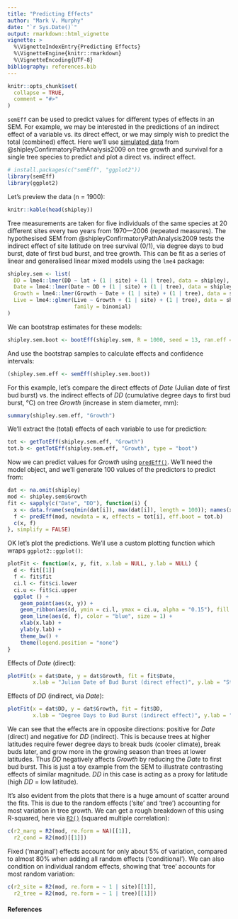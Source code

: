```yaml
---
title: "Predicting Effects"
author: "Mark V. Murphy"
date: "`r Sys.Date()`"
output: rmarkdown::html_vignette
vignette: >
  %\VignetteIndexEntry{Predicting Effects}
  %\VignetteEngine{knitr::rmarkdown}
  %\VignetteEncoding{UTF-8}
bibliography: references.bib
---
```


```r
knitr::opts_chunk$set(
  collapse = TRUE,
  comment = "#>"
)
```

`semEff` can be used to predict values for different types of effects in an SEM. For example, we may be interested in the predictions of an indirect effect of a variable vs. its direct effect, or we may simply wish to predict the total (combined) effect. Here we'll use [simulated data](https://murphymv.github.io/semEff/reference/shipley.html) from @shipleyConfirmatoryPathAnalysis2009 on tree growth and survival for a single tree species to predict and plot a direct vs. indirect effect.

```r
# install.packages(c("semEff", "ggplot2"))
library(semEff)
library(ggplot2)
```

Let's preview the data (n = 1900):

```r
knitr::kable(head(shipley))
```

Tree measurements are taken for five individuals of the same species at 20 different sites every two years from 1970---2006 (repeated measures). The hypothesised SEM from @shipleyConfirmatoryPathAnalysis2009 tests the indirect effect of site latitude on tree survival (0/1), via degree days to bud burst, date of first bud burst, and tree growth. This can be fit as a series of linear and generalised linear mixed models using the `lme4` package:

```r
shipley.sem <- list(
  DD = lme4::lmer(DD ~ lat + (1 | site) + (1 | tree), data = shipley),
  Date = lme4::lmer(Date ~ DD + (1 | site) + (1 | tree), data = shipley),
  Growth = lme4::lmer(Growth ~ Date + (1 | site) + (1 | tree), data = shipley),
  Live = lme4::glmer(Live ~ Growth + (1 | site) + (1 | tree), data = shipley, 
                     family = binomial)
)
```

We can bootstrap estimates for these models:

```r
shipley.sem.boot <- bootEff(shipley.sem, R = 1000, seed = 13, ran.eff = "site")
```

And use the bootstrap samples to calculate effects and confidence intervals:

```r
(shipley.sem.eff <- semEff(shipley.sem.boot))
```

For this example, let's compare the direct effects of *Date* (Julian date of first bud burst) vs. the indirect effects of *DD* (cumulative degree days to first bud burst, °C) on tree *Growth* (increase in stem diameter, mm):

```r
summary(shipley.sem.eff, "Growth")
```

We'll extract the (total) effects of each variable to use for prediction:

```r
tot <- getTotEff(shipley.sem.eff, "Growth")
tot.b <- getTotEff(shipley.sem.eff, "Growth", type = "boot")
```

Now we can predict values for *Growth* using [`predEff()`](https://murphymv.github.io/semEff/reference/predEff.html). We'll need the model object, and we'll generate 100 values of the predictors to predict from:

```r
dat <- na.omit(shipley)
mod <- shipley.sem$Growth
fit <- sapply(c("Date", "DD"), function(i) {
  x <- data.frame(seq(min(dat[i]), max(dat[i]), length = 100)); names(x) <- i
  f <- predEff(mod, newdata = x, effects = tot[i], eff.boot = tot.b)
  c(x, f)
}, simplify = FALSE)
```

OK let's plot the predictions. We'll use a custom plotting function which wraps `ggplot2::ggplot()`:

```r
plotFit <- function(x, y, fit, x.lab = NULL, y.lab = NULL) {
  d <- fit[[1]]
  f <- fit$fit
  ci.l <- fit$ci.lower
  ci.u <- fit$ci.upper
  ggplot () + 
    geom_point(aes(x, y)) +
    geom_ribbon(aes(d, ymin = ci.l, ymax = ci.u, alpha = "0.15"), fill = "blue") +
    geom_line(aes(d, f), color = "blue", size = 1) +
    xlab(x.lab) + 
    ylab(y.lab) +
    theme_bw() + 
    theme(legend.position = "none")
}
```

Effects of *Date* (direct):

```r
plotFit(x = dat$Date, y = dat$Growth, fit = fit$Date, 
        x.lab = "Julian Date of Bud Burst (direct effect)", y.lab = "Stem Growth (mm)")
```

Effects of *DD* (indirect, via *Date*):

```r
plotFit(x = dat$DD, y = dat$Growth, fit = fit$DD, 
        x.lab = "Degree Days to Bud Burst (indirect effect)", y.lab = "Stem Growth (mm)")
```

We can see that the effects are in opposite directions: positive for *Date* (direct) and negative for *DD* (indirect). This is because trees at higher latitudes require fewer degree days to break buds (cooler climate), break buds later, and grow more in the growing season than trees at lower latitudes. Thus *DD* negatively affects *Growth* by reducing the *Date* to first bud burst. This is just a toy example from the SEM to illustrate contrasting effects of similar magnitude. *DD* in this case is acting as a proxy for latitude (high *DD* = low latitude).

It's also evident from the plots that there is a huge amount of scatter around the fits. This is due to the random effects ('site' and 'tree') accounting for most variation in tree growth. We can get a rough breakdown of this using R-squared, here via [`R2()`](https://murphymv.github.io/semEff/reference/R2.html) (squared multiple correlation):

```r
c(r2_marg = R2(mod, re.form = NA)[[1]],
  r2_cond = R2(mod)[[1]])

```

Fixed ('marginal') effects account for only about 5% of variation, compared to almost 80% when adding all random effects ('conditional'). We can also condition on individual random effects, showing that 'tree' accounts for most random variation:

```r
c(r2_site = R2(mod, re.form = ~ 1 | site)[[1]],
  r2_tree = R2(mod, re.form = ~ 1 | tree)[[1]])
```

#### References
